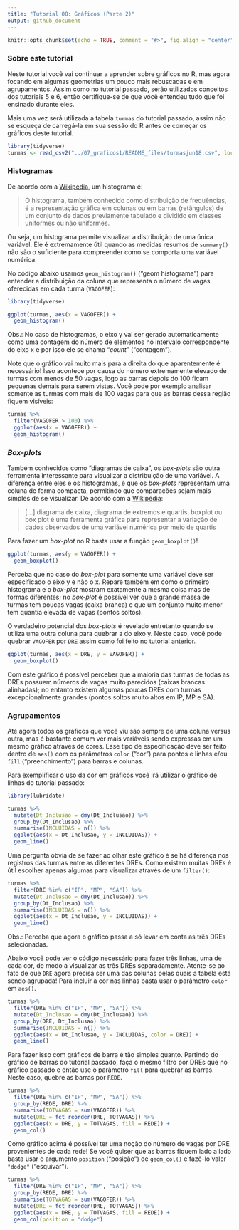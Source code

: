 ```yaml
---
title: "Tutorial 08: Gráficos (Parte 2)"
output: github_document
---
```


```r
knitr::opts_chunk$set(echo = TRUE, comment = "#>", fig.align = "center")
```

### Sobre este tutorial

Neste tutorial você vai continuar a aprender sobre gráficos no R, mas agora
focando em algumas geometrias um pouco mais rebuscadas e em agrupamentos.
Assim como no tutorial passado, serão utilizados conceitos dos tutoriais
5 e 6, então certifique-se de que você entendeu tudo que foi ensinado durante
eles.

Mais uma vez será utilizada a tabela `turmas` do tutorial passado, assim não
se esqueça de carregá-la em sua sessão do R antes de começar os gráficos deste
tutorial.

```r
library(tidyverse)
turmas <- read_csv2("../07_graficos1/README_files/turmasjun18.csv", locale = locale(encoding = "ISO-8859-1"))
```

### Histogramas

De acordo com a [Wikipédia](https://pt.wikipedia.org/wiki/Histograma), um
histograma é:

> O histograma, também conhecido como distribuição de frequências, é a
representação gráfica em colunas ou em barras (retângulos) de um conjunto
de dados previamente tabulado e dividido em classes uniformes ou não uniformes.

Ou seja, um histograma permite visualizar a distribuição de uma única variável.
Ele é extremamente útil quando as medidas resumos de `summary()` não são o
suficiente para compreender como se comporta uma variável numérica.

No código abaixo usamos `geom_histogram()` ("geom histograma") para entender
a distribuição da coluna que representa o número de vagas oferecidas
em cada turma (`VAGOFER`):

```r
library(tidyverse)

ggplot(turmas, aes(x = VAGOFER)) +
  geom_histogram()
```

Obs.: No caso de histogramas, o eixo y vai ser gerado automaticamente como uma
contagem do número de elementos no intervalo correspondente do eixo x e por 
isso ele se chama "*count*" ("contagem").

Note que o gráfico vai muito mais para a direita do que aparentemente é 
necessário! Isso acontece por causa do número extremamente elevado de turmas
com menos de 50 vagas, logo as barras depois do 100 ficam pequenas demais
para serem vistas. Você pode por exemplo analisar somente as turmas com
mais de 100 vagas para que as barras dessa região fiquem visíveis:

```r
turmas %>%
  filter(VAGOFER > 100) %>%
  ggplot(aes(x = VAGOFER)) +
  geom_histogram()
```

### *Box-plots*

Também conhecidos como "diagramas de caixa", os *box-plots* são outra 
ferramenta interessante para visualizar a distribuição de uma variável. A 
diferença entre eles e os histogramas, é que os *box-plots* representam uma
coluna de forma compacta, permitindo que comparações sejam mais simples de
se visualizar. De acordo com a 
[Wikipédia](https://pt.wikipedia.org/wiki/Diagrama_de_caixa):

> [...] diagrama de caixa, diagrama de extremos e quartis, boxplot ou box
plot é uma ferramenta gráfica para representar a variação de dados observados
de uma variável numérica por meio de quartis

Para fazer um *box-plot* no R basta usar a função `geom_boxplot()`!

```r
ggplot(turmas, aes(y = VAGOFER)) +
  geom_boxplot()
```

Perceba que no caso do *box-plot* para somente uma variável deve ser
especificado o eixo y e não o x. Repare também em como o primeiro histograma
e o *box-plot* mostram exatamente a mesma coisa mas de formas diferentes; no
*box-plot* é possível ver que a grande massa de turmas tem poucas vagas
(caixa branca) e que um conjunto muito menor tem quantia elevada de vagas
(pontos soltos).

O verdadeiro potencial dos *box-plots* é revelado entretanto quando se 
utiliza uma outra coluna para quebrar a do eixo y. Neste caso, você pode
quebrar `VAGOFER` por `DRE` assim como foi feito no tutorial anterior.

```r
ggplot(turmas, aes(x = DRE, y = VAGOFER)) +
  geom_boxplot()
```

Com este gráfico é possível perceber que a maioria das turmas de todas as 
DREs possuem números de vagas muito parecidos (caixas brancas alinhadas);
no entanto existem algumas poucas DREs com turmas excepcionalmente grandes
(pontos soltos muito altos em IP, MP e SA).

### Agrupamentos

Até agora todos os gráficos que você viu são sempre de uma coluna versus 
outra, mas é bastante comum ver mais variáveis sendo expressas em um mesmo 
gráfico através de cores. Esse tipo de especificação deve ser feito dentro
de `aes()` com os parâmetros `color` ("cor") para pontos e linhas e/ou
`fill` ("preenchimento") para barras e colunas.

Para exemplificar o uso da cor em gráficos você irá utilizar o gráfico de
linhas do tutorial passado:

```r
library(lubridate)

turmas %>%
  mutate(Dt_Inclusao = dmy(Dt_Inclusao)) %>%
  group_by(Dt_Inclusao) %>%
  summarise(INCLUIDAS = n()) %>%
  ggplot(aes(x = Dt_Inclusao, y = INCLUIDAS)) +
  geom_line()
```

Uma pergunta óbvia de se fazer ao olhar este gráfico é se há diferença nos
registros das turmas entre as diferentes DREs. Como existem muitas DREs é
útil escolher apenas algumas para visualizar através de um `filter()`:

```r
turmas %>%
  filter(DRE %in% c("IP", "MP", "SA")) %>%
  mutate(Dt_Inclusao = dmy(Dt_Inclusao)) %>%
  group_by(Dt_Inclusao) %>%
  summarise(INCLUIDAS = n()) %>%
  ggplot(aes(x = Dt_Inclusao, y = INCLUIDAS)) +
  geom_line()
```

Obs.: Perceba que agora o gráfico passa a só levar em conta as três DREs 
selecionadas.

Abaixo você pode ver o código necessário para fazer três linhas, uma de cada
cor, de modo a visualizar as três DREs separadamente. Atente-se ao fato de
que `DRE` agora precisa ser uma das colunas pelas quais a tabela está sendo
agrupada! Para incluir a cor nas linhas basta usar o parâmetro `color` em
`aes()`.

```r
turmas %>%
  filter(DRE %in% c("IP", "MP", "SA")) %>%
  mutate(Dt_Inclusao = dmy(Dt_Inclusao)) %>%
  group_by(DRE, Dt_Inclusao) %>%
  summarise(INCLUIDAS = n()) %>%
  ggplot(aes(x = Dt_Inclusao, y = INCLUIDAS, color = DRE)) +
  geom_line()
```

Para fazer isso com gráficos de barra é tão simples quanto. Partindo do 
gráfico de barras do tutorial passado, faça o mesmo filtro por DREs que no gráfico passado e então use o parâmetro `fill` para quebrar as barras. Neste
caso, quebre as barras por `REDE`.

```r
turmas %>%
  filter(DRE %in% c("IP", "MP", "SA")) %>%
  group_by(REDE, DRE) %>%
  summarise(TOTVAGAS = sum(VAGOFER)) %>%
  mutate(DRE = fct_reorder(DRE, TOTVAGAS)) %>%
  ggplot(aes(x = DRE, y = TOTVAGAS, fill = REDE)) +
  geom_col()
```

Como gráfico acima é possível ter uma noção do número de vagas por DRE 
provenientes de cada rede! Se você quiser que as barras fiquem lado a lado
basta usar o argumento `position` ("posição") de `geom_col()` e fazê-lo
valer `"dodge"` ("esquivar").

```r
turmas %>%
  filter(DRE %in% c("IP", "MP", "SA")) %>%
  group_by(REDE, DRE) %>%
  summarise(TOTVAGAS = sum(VAGOFER)) %>%
  mutate(DRE = fct_reorder(DRE, TOTVAGAS)) %>%
  ggplot(aes(x = DRE, y = TOTVAGAS, fill = REDE)) +
  geom_col(position = "dodge")
```
